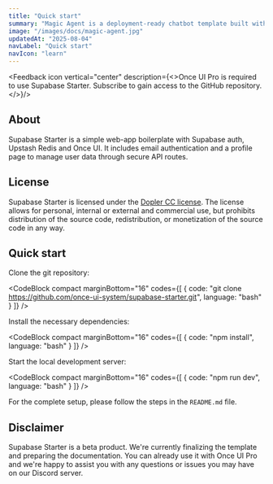 ```yaml
---
title: "Quick start"
summary: "Magic Agent is a deployment-ready chatbot template built with the Vercel AI SDK."
image: "/images/docs/magic-agent.jpg"
updatedAt: "2025-08-04"
navLabel: "Quick start"
navIcon: "learn"
---
```


<Feedback icon vertical="center" description={<>Once UI Pro is required to use Supabase Starter. <SmartLink href="https://once-ui.com/pro">Subscribe</SmartLink> to gain access to the GitHub repository.</>}/>

## About

Supabase Starter is a simple web-app boilerplate with Supabase auth, Upstash Redis and Once UI. It includes email authentication and a profile page to manage user data through secure API routes.

## License

Supabase Starter is licensed under the [Dopler CC license](https://once-ui.com/products/supabase-starter). The license allows for personal, internal or external and commercial use, but prohibits distribution of the source code, redistribution, or monetization of the source code in any way.

## Quick start

Clone the git repository:

<CodeBlock compact marginBottom="16" codes={[
  {
    code: "git clone https://github.com/once-ui-system/supabase-starter.git",
    language: "bash"
  }
]} />

Install the necessary dependencies:

<CodeBlock compact marginBottom="16" codes={[
  {
    code: "npm install",
    language: "bash"
  }
]} />

Start the local development server:

<CodeBlock compact marginBottom="16" codes={[
  {
    code: "npm run dev",
    language: "bash"
  }
]} />

For the complete setup, please follow the steps in the `README.md` file.

## Disclaimer

Supabase Starter is a beta product. We're currently finalizing the template and preparing the documentation. You can already use it with Once UI Pro and we're happy to assist you with any questions or issues you may have on our Discord server.